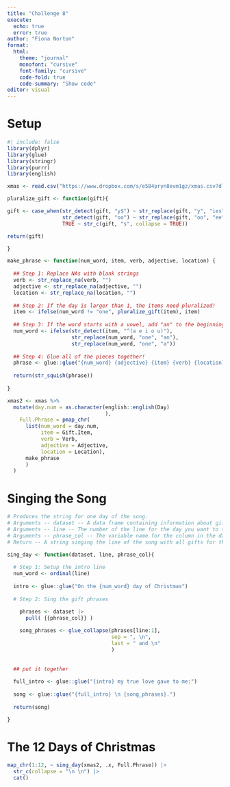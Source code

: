 ```yaml
---
title: "Challenge 8"
execute:
  echo: true
  error: true 
author: "Fiona Norton"
format: 
  html: 
    theme: "journal"
    monofont: "cursive"
    font-family: "cursive"
    code-fold: true
    code-summary: "Show code"
editor: visual
---
```


# Setup 
```r
#| include: false
library(dplyr)
library(glue)
library(stringr)
library(purrr)
library(english)
```

```r
xmas <- read.csv("https://www.dropbox.com/s/e584pryn8evm1gz/xmas.csv?dl=1")
```

```r
pluralize_gift <- function(gift){

gift <- case_when(str_detect(gift, "y$") ~ str_replace(gift, "y", "ies"),
                  str_detect(gift, "oo") ~ str_replace(gift, "oo", "ee"),
                  TRUE ~ str_c(gift, "s", collapse = TRUE))

return(gift)

}
```

```r
make_phrase <- function(num_word, item, verb, adjective, location) {
  
  ## Step 1: Replace NAs with blank strings
  verb <- str_replace_na(verb, "")
  adjective <- str_replace_na(adjective, "")
  location <- str_replace_na(location, "")
  
  ## Step 2: If the day is larger than 1, the items need pluralized! 
  item <- ifelse(num_word != "one", pluralize_gift(item), item)
  
  ## Step 3: If the word starts with a vowel, add "an" to the beginning
  num_word <- ifelse(str_detect(item, "^(a e i o u)"), 
                     str_replace(num_word, "one", "an"), 
                     str_replace(num_word, "one", "a"))
  
  ## Step 4: Glue all of the pieces together! 
  phrase <- glue::glue("{num_word} {adjective} {item} {verb} {location}")
  
  return(str_squish(phrase))
  
}
```

```r
xmas2 <- xmas %>%
  mutate(day.num = as.character(english::english(Day)
                                ), 
    Full.Phrase = pmap_chr(
      list(num_word = day.num,
           item = Gift.Item,
           verb = Verb,
           adjective = Adjective,
           location = Location),
      make_phrase
      )
  )
```


# Singing the Song 

```r
# Produces the string for one day of the song.
# Arguments -- dataset -- A data frame containing information about gifts
# Arguments -- line -- The number of the line for the day you want to sing about
# Arguments -- phrase_col -- The variable name for the column in the dataset that contains the song phrases
# Return -- A string singing the line of the song with all gifts for the given day.

sing_day <- function(dataset, line, phrase_col){
  
  # Step 1: Setup the intro line
  num_word <- ordinal(line)
  
  intro <- glue::glue("On the {num_word} day of Christmas")
  
  # Step 2: Sing the gift phrases

    phrases <- dataset |>
      pull( {{phrase_col}} )
    
    song_phrases <- glue_collapse(phrases[line:1], 
                                  sep = ", \n",
                                  last = " and \n"
                                  )
  
    
  ## put it together
    
  full_intro <- glue::glue("{intro} my true love gave to me:")
  
  song <- glue::glue("{full_intro} \n {song_phrases}.")
  
  return(song)

}
```

# The 12 Days of Christmas

```r
map_chr(1:12, ~ sing_day(xmas2, .x, Full.Phrase)) |>
  str_c(collapse = "\n \n") |>
  cat()
```














